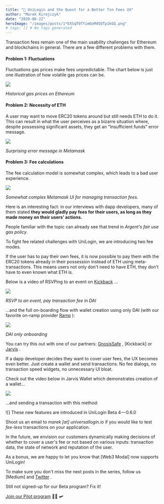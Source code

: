 ```yaml
---
title: "🦄 UniLogin and the Quest for a Better Txn Fees UX"
author: "Marek Kirejczyk"
date: "2020-06-22"
heroImage: "/images/posts/1*EXSqTOTYimOoM45OTp1kGQ.png"
# tags: [] # No tags generated
---
```


Transaction fees remain one of the main usability challenges for Ethereum and blockchains in general. There are a few different problems with them.

#### Problem 1: Fluctuations
Fluctuations gas prices make fees unpredictable. The chart below is just one illustration of how volatile gas prices can be.

![](/images/posts/1*27a4nbU2EZIgHHz_AoZfJQ.png)

*Historical gas prices on Ethereum*

#### Problem 2: Necessity of ETH
A user may want to move ERC20 tokens around but still needs ETH to do it. This can result in what the user perceives as a bizarre situation where, despite possessing significant assets, they get an "Insufficient funds" error message.

![](/images/posts/1*ezxSCb_-NQB1LJW4S6x0Kg.png)

*Surprising error message in Metamask*

#### Problem 3: Fee calculations
The fee calculation model is somewhat complex, which leads to a bad user experience.

![](/images/posts/1*V6KmnWdXEXHsp_0NRu9WRQ.png)

*Somewhat complex Metamask UI for managing transaction fees.*

Here is an interesting fact: in our interviews with dapp developers, many of them stated **they would gladly pay fees for their users, as long as they made money on their users' actions.**

People familiar with the topic can already see that trend in *Argent's fair use gas policy*.

To fight fee related challenges with UniLogin, we are introducing two fee modes.

If the user has to pay their own fees, it is now possible to pay them with the ERC20 tokens already in their possession instead of ETH using meta-transactions. This means users not only don't need to have ETH, they don't have to even known what ETH is.

Below is a video of RSVPing to an event on [Kickback](https://kickback.events/) …

![](/images/posts/1*yeXcg3UNr3G5ksGrA7jz2g.gif)

*RSVP to an event, pay transaction fee in DAI*

…and the full on-boarding flow with wallet creation using only DAI (with our favorite on-ramp provider [Ramp](http://ramp.network/) ):

![](/images/posts/1*y6TzviCdsrKZScKqiw6hJg.gif)

*DAI only onboarding*

You can try this out with one of our partners: [GnosisSafe](https://gnosis-safe.io/) , [Kickback]
or [Jarvis](https://beta.jarvis.network/) .

If a dapp developer decides they want to cover user fees, the UX becomes even better. Just create a wallet and send transactions. No fee dialogs, no transaction speed widgets, no unnecessary UI bloat.

Check out the video below in Jarvis Wallet which demonstrates creation of a wallet…

![](/images/posts/1*tMbcBE8IljKDCYVAhvaFIw.gif)

…and sending a transaction with this method:

![]
These new features are introduced in UniLogin Beta 4 — 0.6.0

Shoot us an email to *marek [at] universallogin.io* if you would like to test *fee-less* transactions on your application.

In the future, we envision our customers dynamically making decisions of whether to cover a user's fee or not based on various inputs: transaction data, the state of network and reputation of the user.

As a bonus, we are happy to let you know that [Web3 Modal]
now supports UniLogin!

To make sure you don't miss the next posts in the series, follow us [Medium]
and [Twitter](https://twitter.com/unilogin) .

Still not signed-up for our Beta program? Fix it!

[Join our Pilot program](http://tiny.cc/unilogin) 👮🏽 🛩